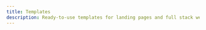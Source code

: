 ```yaml
---
title: Templates
description: Ready-to-use templates for landing pages and full stack web applications. These templates are designed to be easily customizable and can be used as a starting point for your next project.
---
```


<div className="grid gap-4 sm:grid-cols-2 sm:gap-8">
  <ImageCard 
    href="/docs/templates/custom-phone-case"
    liveHref="https://casecobracase.vercel.app/"
    src="/images/templates/case-cobra.avif"
  />
</div>
